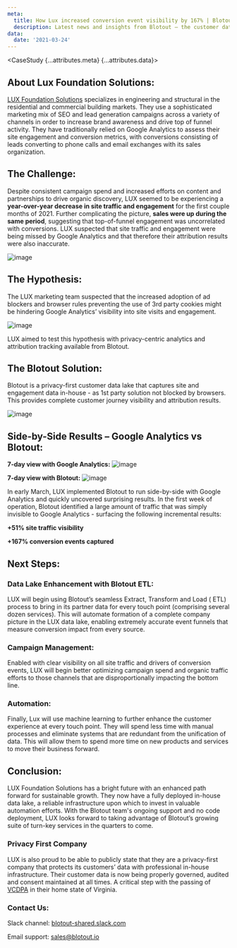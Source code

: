 ```yaml
---
meta:
  title: How Lux increased conversion event visibility by 167% | Blotout
  description: Latest news and insights from Blotout — the customer data platform reimagined for the trusted enterprise.
data:
  date: '2021-03-24'
---
```



<CaseStudy {...attributes.meta} {...attributes.data}>
  ## About Lux Foundation Solutions:

<a href='https://luxcando.com' target='_blank'>LUX Foundation Solutions</a> specializes in engineering and structural in the residential and commercial building
markets. They use a sophisticated marketing mix of SEO and lead generation campaigns
across a variety of channels in order to increase brand awareness and drive top of
funnel activity. They have traditionally relied on Google Analytics to assess their
site engagement and conversion metrics, with conversions consisting of leads converting
to phone calls and email exchanges with its sales organization.

## The Challenge:

Despite consistent campaign spend and increased efforts on content and partnerships to drive organic discovery, LUX seemed to be experiencing a **year-over-year decrease in site traffic and engagement** for the first couple months of 2021. Further complicating the picture, **sales were up during the same period**, suggesting that top-of-funnel engagement was uncorrelated with conversions. LUX suspected that site traffic and engagement were being missed by Google Analytics and that therefore their attribution results were also inaccurate.

![image](/img/blog/lux-year.png)

## The Hypothesis:

The LUX marketing team suspected that the increased adoption of ad blockers and browser rules preventing the use of 3rd party cookies might be hindering Google Analytics’ visibility into site visits and engagement.

![image](/img/blog/lux-blocked.png)

LUX aimed to test this hypothesis with privacy-centric analytics and attribution tracking available from Blotout.

## The Blotout Solution:

Blotout is a privacy-first customer data lake that captures site and engagement data in-house - as 1st party solution not blocked by browsers. This provides complete customer journey visibility and attribution results.

![image](/img/blog/lux-blotout.png)

## Side-by-Side Results – Google Analytics vs Blotout:

**7-day view with Google Analytics:**
![image](/img/blog/lux-7-day-g.png)

**7-day view with Blotout:**
![image](/img/blog/lux-7-day-b.png)

In early March, LUX implemented Blotout to run side-by-side with Google Analytics and quickly uncovered surprising results. In the first week of operation, Blotout identified a large amount of traffic that was simply invisible to Google Analytics - surfacing the following incremental results:

**+51% site traffic visibility**

**+167% conversion events captured**

## Next Steps:

### Data Lake Enhancement with Blotout ETL:

LUX will begin using Blotout’s seamless Extract, Transform and Load ( ETL) process to bring in its partner data for every touch point (comprising several dozen services). This will automate formation of a complete company picture in the LUX data lake, enabling extremely accurate event funnels that measure conversion impact from every source.

### Campaign Management:

Enabled with clear visibility on all site traffic and drivers of conversion events, LUX will begin better optimizing campaign spend and organic traffic efforts to those channels that are disproportionally impacting the bottom line.

### Automation:

Finally, Lux will use machine learning to further enhance the customer experience at every touch point. They will spend less time with manual processes and eliminate systems that are redundant from the unification of data. This will allow them to spend more time on new products and services to move their business forward.

## Conclusion:

LUX Foundation Solutions has a bright future with an enhanced path forward for sustainable growth. They now have a fully deployed in-house data lake, a reliable infrastructure upon which to invest in valuable automation efforts. With the Blotout team's ongoing support and no code deployment, LUX looks forward to taking advantage of Blotout’s growing suite of turn-key services in the quarters to come.

### Privacy First Company

LUX is also proud to be able to publicly state that they are a privacy-first company that protects its customers’ data with professional in-house infrastructure. Their customer data is now being properly governed, audited and consent maintained at all times. A critical step with the passing of <a href='https://www.natlawreview.com/article/virginia-passes-consumer-privacy-law-other-states-may-follow' target='_blank'>VCDPA</a> in their home state of Virginia.

### Contact Us:

Slack channel: <a href='https://join.slack.com/t/blotout-shared/shared_invite/zt-nzwq4zpj-hOpfoZUs9Ar0n~fSxPBaSw' target='_blank'>blotout-shared.slack.com</a>

Email support: [sales@blotout.io](mailto:sales@blotout.io)

</CaseStudy>
